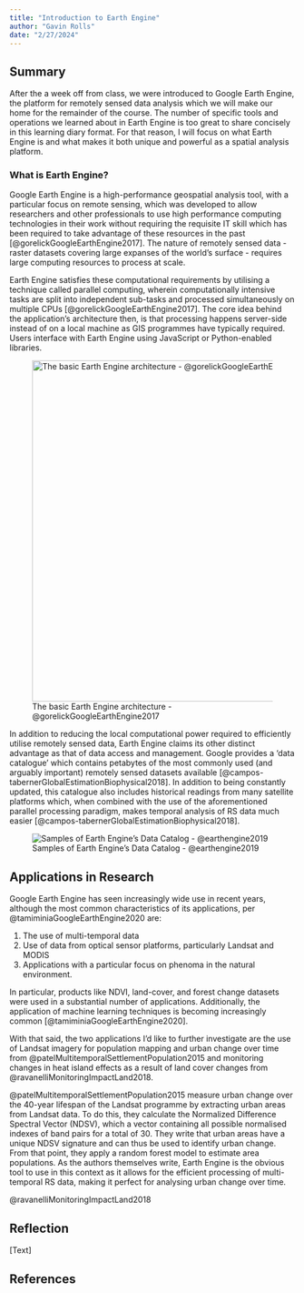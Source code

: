 ```yaml
---
title: "Introduction to Earth Engine"
author: "Gavin Rolls"
date: "2/27/2024"
---
```


## Summary

After the a week off from class, we were introduced to Google Earth Engine, the platform for remotely sensed data analysis which we will make our home for the remainder of the course. The number of specific tools and operations we learned about in Earth Engine is too great to share concisely in this learning diary format. For that reason, I will focus on what Earth Engine is and what makes it both unique and powerful as a spatial analysis platform.

### What is Earth Engine?

Google Earth Engine is a high-performance geospatial analysis tool, with a particular focus on remote sensing, which was developed to allow researchers and other professionals to use high performance computing technologies in their work without requiring the requisite IT skill which has been required to take advantage of these resources in the past [@gorelickGoogleEarthEngine2017]. The nature of remotely sensed data - raster datasets covering large expanses of the world's surface - requires large computing resources to process at scale.

Earth Engine satisfies these computational requirements by utilising a technique called parallel computing, wherein computationally intensive tasks are split into independent sub-tasks and processed simultaneously on multiple CPUs [@gorelickGoogleEarthEngine2017]. The core idea behind the application's architecture then, is that processing happens server-side instead of on a local machine as GIS programmes have typically required. Users interface with Earth Engine using JavaScript or Python-enabled libraries.

![The basic Earth Engine architecture - @gorelickGoogleEarthEngine2017](img/GEEArch.png){width="600"}

In addition to reducing the local computational power required to efficiently utilise remotely sensed data, Earth Engine claims its other distinct advantage as that of data access and management. Google provides a 'data catalogue' which contains petabytes of the most commonly used (and arguably important) remotely sensed datasets available [@campos-tabernerGlobalEstimationBiophysical2018]. In addition to being constantly updated, this catalogue also includes historical readings from many satellite platforms which, when combined with the use of the aforementioned parallel processing paradigm, makes temporal analysis of RS data much easier [@campos-tabernerGlobalEstimationBiophysical2018].

![Samples of Earth Engine's Data Catalog - @earthengine2019](img/Catalogue.bin.gif)

## Applications in Research

Google Earth Engine has seen increasingly wide use in recent years, although the most common characteristics of its applications, per @tamiminiaGoogleEarthEngine2020 are:

1.  The use of multi-temporal data
2.  Use of data from optical sensor platforms, particularly Landsat and MODIS
3.  Applications with a particular focus on phenoma in the natural environment.

In particular, products like NDVI, land-cover, and forest change datasets were used in a substantial number of applications. Additionally, the application of machine learning techniques is becoming increasingly common [@tamiminiaGoogleEarthEngine2020].

With that said, the two applications I'd like to further investigate are the use of Landsat imagery for population mapping and urban change over time from @patelMultitemporalSettlementPopulation2015 and monitoring changes in heat island effects as a result of land cover changes from @ravanelliMonitoringImpactLand2018.

@patelMultitemporalSettlementPopulation2015 measure urban change over the 40-year lifespan of the Landsat programme by extracting urban areas from Landsat data. To do this, they calculate the Normalized Difference Spectral Vector (NDSV), which a vector containing all possible normalised indexes of band pairs for a total of 30. They write that urban areas have a unique NDSV signature and can thus be used to identify urban change. From that point, they apply a random forest model to estimate area populations. As the authors themselves write, Earth Engine is the obvious tool to use in this context as it allows for the efficient processing of multi-temporal RS data, making it perfect for analysing urban change over time.

@ravanelliMonitoringImpactLand2018

## Reflection

\[Text\]

## **References**
